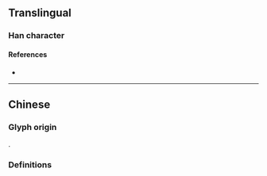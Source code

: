 {{also|懸}}
{{character info}}
==Translingual==

===Han character===
{{Han char|rn=61|rad=心|as=07|sn=11|four=|canj=BIP|ids=⿳且厶心}}

====References====
* {{Han ref|kx=0388.341|hdz=42300.070|uh=60AC|ud=24748}}

----

==Chinese==

===Glyph origin===
{{Han simp|懸|f=縣|t=县}}.

===Definitions===
{{zh-see|懸}}